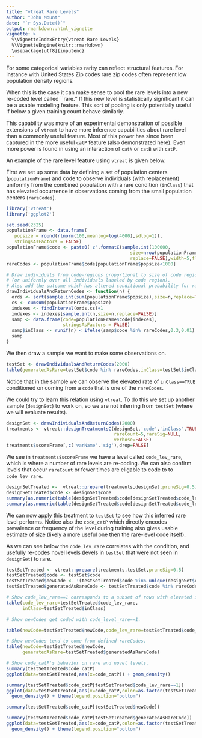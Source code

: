 ```yaml
---
title: "vtreat Rare Levels"
author: "John Mount"
date: "`r Sys.Date()`"
output: rmarkdown::html_vignette
vignette: >
  %\VignetteIndexEntry{vtreat Rare Levels}
  %\VignetteEngine{knitr::rmarkdown}
  \usepackage[utf8]{inputenc}
---
```


For some categorical variables rarity can reflect structural features.  For
instance with United States Zip codes rare zip codes often represent low 
population density regions.

When this is the case it can make sense to pool the rare levels into a new
re-coded level called ``rare.''  If this new level is statistically significant 
it can be a usable modeling feature.  This sort of pooling is only potentially useful
if below a given training count behave similarly.

This capability was more of an experimental demonstration of possible extensions of `vtreat`
to have more inference capabilities about rare level than a commonly useful 
feature.  Most of this power has since been captured in the more useful `catP` feature
(also demonstrated here).  Even more power is found in using an interaction of `catN` or `catB`
with `catP`.

An example of the rare level feature using `vtreat` is given below.

First we set up some data by defining a set of population centers (`populationFrame`)
and code to observe individuals (with replacement) uniformly from the combined population with
a rare condition (`inClass`) that has elevated occurrence in observations coming
from the small population centers (`rareCodes`).

```r
library('vtreat')
library('ggplot2')

set.seed(2325)
populationFrame <- data.frame(
   popsize = round(rlnorm(100,meanlog=log(4000),sdlog=1)),
   stringsAsFactors = FALSE)
populationFrame$code <- paste0('z',formatC(sample.int(100000,
                                              size=nrow(populationFrame),
                                              replace=FALSE),width=5,flag='0'))
rareCodes <- populationFrame$code[populationFrame$popsize<1000]

# Draw individuals from code-regions proportional to size of code region
# (or uniformly over all individuals labeled by code region).
# Also add the outcome which has altered conditional probability for rareCodes.
drawIndividualsAndReturnCodes <- function(n) {
  ords <- sort(sample.int(sum(populationFrame$popsize),size=n,replace=TRUE))
  cs <- cumsum(populationFrame$popsize)
  indexes <- findInterval(ords,cs)+1
  indexes <- indexes[sample.int(n,size=n,replace=FALSE)]
  samp <- data.frame(code=populationFrame$code[indexes],
                     stringsAsFactors = FALSE)
  samp$inClass <- runif(n) < ifelse(samp$code %in% rareCodes,0.3,0.01)
  samp
}
```

We then draw a sample we want to make some observations on.

```r
testSet <- drawIndividualsAndReturnCodes(2000)
table(generatedAsRare=testSet$code %in% rareCodes,inClass=testSet$inClass)
```

Notice that in the sample we can observe the elevated rate of `inClass==TRUE`
conditioned on coming from a `code` that is one of the `rareCodes`.

We could try to learn this relation using `vtreat`.  To do this we 
set up another sample (`designSet`) to work on, so we are not inferring
from `testSet` (where we will evaluate results).

```r
designSet <- drawIndividualsAndReturnCodes(2000)
treatments <- vtreat::designTreatmentsC(designSet,'code','inClass',TRUE,
                                        rareCount=5,rareSig=NULL,
                                        verbose=FALSE)
treatments$scoreFrame[,c('varName','sig'),drop=FALSE]
```

We see in `treatments$scoreFrame` we have a level called `code_lev_rare`,
which is where a number of rare levels are re-coding.
We can also confirm levels that occur `rareCount` or fewer times are eligable to 
code to to `code_lev_rare`.

```r
designSetTreated <-  vtreat::prepare(treatments,designSet,pruneSig=0.5)
designSetTreated$code <- designSet$code
summary(as.numeric(table(designSetTreated$code[designSetTreated$code_lev_rare==1])))
summary(as.numeric(table(designSetTreated$code[designSetTreated$code_lev_rare!=1])))
```



We can now apply this treatment to `testSet` to see how this inferred
rare level performs.  Notice also the `code_catP` which directly encodes
prevalence or frequency of the level during training also gives usable 
estimate of size (likely a more useful one then the rare-level code itself).

As we can see below the `code_lev_rare` correlates with the condition, and
usefully re-codes novel levels (levels in `testSet` that were not seen in `designSet`)
to rare.

```r
testSetTreated <- vtreat::prepare(treatments,testSet,pruneSig=0.5)
testSetTreated$code <- testSet$code
testSetTreated$newCode <- !(testSetTreated$code %in% unique(designSet$code))
testSetTreated$generatedAsRareCode <- testSetTreated$code %in% rareCodes

# Show code_lev_rare==1 corresponds to a subset of rows with elevated inClass==TRUE rate.
table(code_lev_rare=testSetTreated$code_lev_rare,
      inClass=testSetTreated$inClass)

# Show newCodes get coded with code_level_rare==1.

table(newCode=testSetTreated$newCode,code_lev_rare=testSetTreated$code_lev_rare)

# Show newCodes tend to come from defined rareCodes.
table(newCode=testSetTreated$newCode,
      generatedAsRare=testSetTreated$generatedAsRareCode)
```

```r
# Show code_catP's behavior on rare and novel levels.
summary(testSetTreated$code_catP)
ggplot(data=testSetTreated,aes(x=code_catP)) + geom_density()

summary(testSetTreated$code_catP[testSetTreated$code_lev_rare==1])
ggplot(data=testSetTreated,aes(x=code_catP,color=as.factor(testSetTreated$code_lev_rare))) + 
  geom_density() + theme(legend.position="bottom")

summary(testSetTreated$code_catP[testSetTreated$newCode])

summary(testSetTreated$code_catP[testSetTreated$generatedAsRareCode])
ggplot(data=testSetTreated,aes(x=code_catP,color=as.factor(testSetTreated$generatedAsRareCode))) + 
  geom_density() + theme(legend.position="bottom")
```

